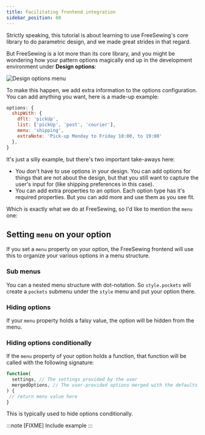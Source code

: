 ```yaml
---
title: Facilitating frontend integration
sidebar_position: 60
---
```


Strictly speaking, this tutorial is about learning to use FreeSewing's core
library to do parametric design, and we made great strides in that regard.

But FreeSewing is a lot more than its core library, and you might be wondering
how your pattern options magically end up in the development environment under
**Design options**:

![Design options menu](./options.png)

To make this happen, we add extra information to the options configuration.
You can add anything you want, here is a made-up example:

```mjs
options: {
  shipWith: {
    dflt: 'pickUp',
    list: ['pickUp', 'post', 'courier'],
    menu: 'shipping',
    extraNote: 'Pick-up Monday to Friday 10:00, to 19:00'
  },
}
```

It's just a silly example, but there's two important take-aways here:

- You don't have to use options in your design. You can add options for things
  that are not about the design, but that you still want to capture the user's
  input for (like shipping preferences in this case).
- You can add extra properties to an option. Each option type has it's required
  properties. But you can add more and use them as you see fit.

Which is exactly what we do at FreeSewing, so I'd like to mention the `menu` one:

## Setting `menu` on your option

If you set a `menu` property on your option, the FreeSewing frontend will use
this to organize your various options in a menu structure.

### Sub menus

You can a nested menu structure with dot-notation. So `style.pockets` will
create a `pockets` submenu under the `style` menu and put your option there.

### Hiding options

If your `menu` property holds a falsy value, the option will be hidden from the
menu.

### Hiding options conditionally

If the `menu` property of your option holds a function, that function will be called with the following signature:

```mjs
function(
  settings, // The settings provided by the user
  mergedOptions, // The user-provided options merged with the defaults
) {
 // return menu value here
}
```

This is typically used to hide options conditionally.

:::note [FIXME]
Include example
:::
